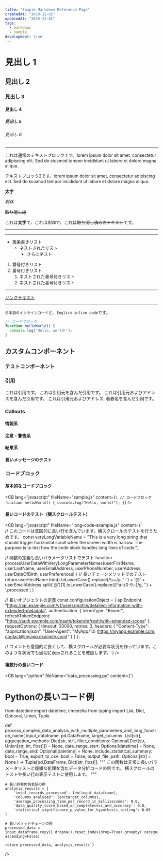 ```yaml
---
title: "Sample Markdown Reference Page"
createdAt: "2030-12-01"
updatedAt: "2030-12-01"
tags:
  - markdown
  - sample
development: true
---
```


# 見出し 1

## 見出し 2

### 見出し 3

#### 見出し 4

##### 見出し 5

###### 見出し 6

---

これは通常のテキストブロックです。lorem ipsum dolor sit amet, consectetur adipiscing elit. Sed do eiusmod tempor incididunt ut labore et dolore magna aliqua.

テキストブロック2です。lorem ipsum dolor sit amet, consectetur adipiscing elit. Sed do eiusmod tempor incididunt ut labore et dolore magna aliqua.

**太字**

_斜体_

~~取り消し線~~

これは**太字**で、これは*斜体*で、これは~~取り消し済みのテキスト~~です。

---

---

- 箇条書きリスト
  - ネストされたリスト
    - さらにネスト

1. 番号付きリスト
2. 番号付きリスト
   1. ネストされた番号付きリスト
   2. ネストされた番号付きリスト

---

[リンクテキスト](https://example.com)

---

`日本語のインラインコード`と、`English inline code`です。

```javascript
// コードブロック
function helloWorld() {
  console.log("Hello, world!");
}
```

## カスタムコンポーネント

### テストコンポーネント

<Test />

### 引用

<BQ> これは引用です。</BQ>
<BQ source="aaaa"> これは引用元を含んだ引用です。</BQ>
<BQ source="aaaa" sourceAddr="http://github.com">
  これは引用元およびアドレスを含んだ引用です。
</BQ>
<BQ source="aaaa" sourceAddr="http://github.com" author="John Doe">
  これは引用元およびアドレス, 著者名を含んだ引用です。
</BQ>

### Callouts

#### 情報系

<Info message="これは一般的な情報提供メッセージです。" />

<Note message="これは補足説明や注記用のメッセージです。" />

<Tip message="これは役立つヒントやコツを伝えるメッセージです！" />

#### 注意・警告系

<Warning message="これは注意喚起のメッセージです。操作前に確認してください。" />

<Caution message="これは慎重に扱うべき内容についてのメッセージです。" />

<Danger message="これは危険な操作についての警告メッセージです。十分注意してください。" />

#### 結果系

<Success message="操作が正常に完了しました。" />

<Error message="エラーが発生しました。設定を確認してください。" />

#### 長いメッセージのテスト

<Info message="これは非常に長いメッセージのテストです。画面幅を超える場合の表示確認のため、意図的に長いテキストを記述しています。このメッセージは複数行にわたって表示され、適切に改行処理されることを確認するためのものです。さらに長くするために追加のテキストを含めています。モバイル端末やデスクトップの様々な画面サイズでも適切に表示されることを期待しています。" />

### コードブロック

#### 基本的なコードブロック

<CB
  lang="javascript"
  fileName="sample.js"
  content={`\
  // コードブロック
  function helloWorld() {
    console.log("Hello, world!");
  }`}
/>

#### 長いコードのテスト（横スクロールテスト）

<CB
  lang="javascript"
  fileName="long-code-example.js"
  content={`\
// このコードは意図的に長い行を含んでいます。横スクロールのテストを行うためです。
const veryLongVariableName = "This is a very long string that should trigger horizontal scroll when the screen width is narrow. The purpose is to test how the code block handles long lines of code.";

// 関数の定義も長いパラメータリストでテスト
function processUserDataWithVeryLongParameterNames(userFirstName, userLastName, userEmailAddress, userPhoneNumber, userAddress, userDateOfBirth, userPreferences) {
    // 長いチェーンメソッドでのテスト
    return userFirstName.trim().toLowerCase().replace(/\\s+/g, '-') + '@' + userEmailAddress.split('@')[1].toLowerCase().replace(/[^a-z0-9.-]/g, '') + '.processed';
}

// 長いオブジェクトの定義
const configurationObject = {
    apiEndpoint: "https://api.example.com/v1/users/profile/detailed-information-with-extended-metadata",
    authentication: {
        tokenType: "Bearer",
        refreshTokenEndpoint: "https://auth.example.com/oauth/token/refresh/with-extended-scope"
    },
    requestOptions: {
        timeout: 30000,
        retries: 3,
        headers: {
            "Content-Type": "application/json",
            "User-Agent": "MyApp/1.0 (https://myapp.example.com; contact@myapp.example.com)"
        }
    }
};

// コメントも意図的に長くして、横スクロールが必要な状況を作っています。このような状況でも適切に表示されることを確認します。`}
/>

#### 複数行の長いコード

<CB
  lang="python"
  fileName="data_processing.py"
  content={`\
# Pythonの長いコード例
from datetime import datetime, timedelta
from typing import List, Dict, Optional, Union, Tuple

def process_complex_data_analysis_with_multiple_parameters_and_long_function_name(
    input_dataframe: pd.DataFrame,
    target_columns: List[str],
    aggregation_methods: Dict[str, str],
    filter_conditions: Optional[Dict[str, Union[str, int, float]]] = None,
    date_range_start: Optional[datetime] = None,
    date_range_end: Optional[datetime] = None,
    include_statistical_summary: bool = True,
    export_to_csv: bool = False,
    output_file_path: Optional[str] = None
) -> Tuple[pd.DataFrame, Dict[str, float]]:
    """
    この関数は非常に長いパラメータリストと複雑な処理を含むデータ分析コードの例です。
    横スクロールのテストや長い行の表示テストに使用します。
    """
    
    # 長い辞書内包表記の例
    analysis_results = {
        'total_records_processed': len(input_dataframe),
        'columns_analyzed': len(target_columns),
        'average_processing_time_per_record_in_milliseconds': 0.0,
        'data_quality_score_based_on_completeness_and_accuracy': 0.0,
        'statistical_significance_p_value_for_hypothesis_testing': 0.05
    }
    
    # 長いメソッドチェーンの例
    processed_data = input_dataframe.copy().dropna().reset_index(drop=True).groupby('category').agg(aggregation_methods).round(2).sort_values(by='value', ascending=False)
    
    return processed_data, analysis_results`}
/>
